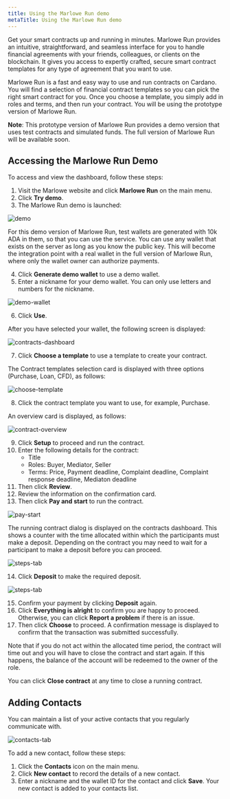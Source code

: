 ```yaml
---
title: Using the Marlowe Run demo
metaTitle: Using the Marlowe Run demo
---
```


Get your smart contracts up and running in minutes. Marlowe Run provides an intuitive, straightforward, and seamless interface for you to handle financial agreements with your friends, colleagues, or clients on the blockchain. It gives you access to expertly crafted, secure smart contract templates for any type of agreement that you want to use. 

Marlowe Run is a fast and easy way to use and run contracts on Cardano. You will find a selection of financial contract templates so you can pick the right smart contract for you. Once you choose a template, you simply add in roles and terms, and then run your contract. You will be using the prototype version of Marlowe Run.

**Note**: This prototype version of Marlowe Run provides a demo version that uses test contracts and simulated funds. The full version of Marlowe Run will be available soon.

## Accessing the Marlowe Run Demo
To access and view the dashboard, follow these steps:
1. Visit the Marlowe website and click **Marlowe Run** on the main menu.
2. Click **Try demo**.
3. The Marlowe Run demo is launched:

![demo](demo-launch.PNG)

For this demo version of Marlowe Run, test wallets are generated with 10k ADA in them, so that you can use the service. You can use any wallet that exists on the server as  long as you know the public key. This will become the integration point with a real wallet in the full version of Marlowe Run, where only the wallet owner can authorize  payments.

4. Click **Generate demo wallet** to use a demo wallet.
5. Enter a nickname for your demo wallet. You can only use letters and numbers for the nickname.	

![demo-wallet](demo-wallet.PNG)

6. Click **Use**.

After you have selected your wallet, the following screen is displayed:

![contracts-dashboard](contracts-dashboard.PNG)

7. Click **Choose a template** to use a template to create your contract.

The Contract templates selection card is displayed with three options (Purchase, Loan, CFD), as follows:

![choose-template](choose-template.PNG)

8. Click the contract template you want to use, for example, Purchase.

An overview card is displayed, as follows:

![contract-overview](contract-overview.PNG)

9. Click **Setup** to proceed and run the contract.
10. Enter the following details for the contract:
    - Title
    - Roles: Buyer, Mediator, Seller
    - Terms: Price, Payment deadline, Complaint deadline, Complaint response deadline, Mediaton deadline
11. Then click **Review**.
12. Review the information on the confirmation card.
13. Then click **Pay and start** to run the contract.

![pay-start](pay-start.PNG)

The running contract dialog is displayed on the contracts dashboard. This shows a counter with the time allocated within which the participants must make a deposit. Depending on the contract you may need to wait for a participant to make a deposit before you can proceed. 

![steps-tab](steps-tab.PNG)

14. Click **Deposit** to make the required deposit. 

![steps-tab](steps-tab.PNG)

15. Confirm your payment by clicking **Deposit** again.
16. Click **Everything is alright** to confirm you are happy to proceed. Otherwise, you can click **Report a problem** if there is an issue.
17. Then click **Choose** to proceed. A confirmation message is displayed to confirm that the transaction was submitted successfully. 

Note that if you do not act within the allocated time period, the contract will time out and you will have to close the contract and start again. If this happens, the balance of the account will be redeemed to the owner of the role.

You can click **Close contract** at any time to close a running contract.

## Adding Contacts
You can maintain a list of your active contacts that you regularly communicate with.

![contacts-tab](contacts-tab.PNG)

To add a new contact, follow these steps:
1. Click the **Contacts** icon on the main menu.
2. Click **New contact** to record the details of a new contact.
3. Enter a nickname and the wallet ID for the contact and click **Save**. Your new contact is added to your contacts list.
